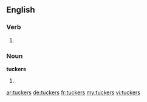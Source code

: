 ==English==

===Verb===
{{head|en}}

# {{en-third-person singular of|tucker}}

===Noun===
'''tuckers'''

# {{plural of|tucker}}

[[ar:tuckers]]
[[de:tuckers]]
[[fr:tuckers]]
[[my:tuckers]]
[[vi:tuckers]]